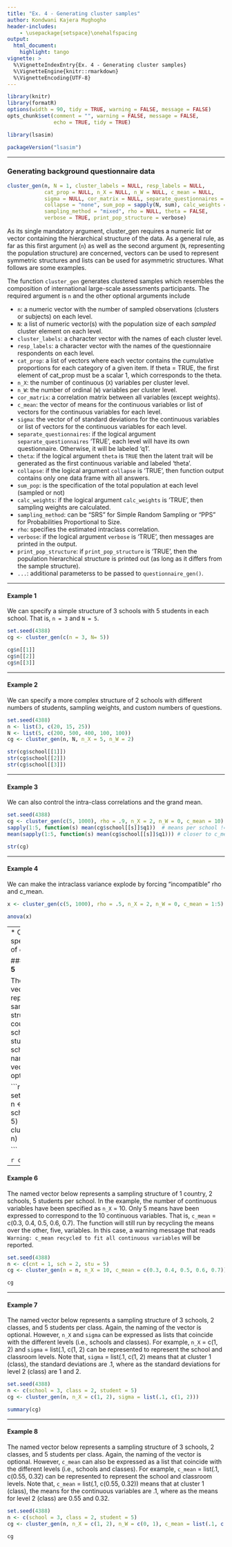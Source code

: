---
title: "Ex. 4 - Generating cluster samples"
author: Kondwani Kajera Mughogho
header-includes:
    - \usepackage{setspace}\onehalfspacing
output:
  html_document:
    highlight: tango
vignette: >
  %\VignetteIndexEntry{Ex. 4 - Generating cluster samples}
  %\VignetteEngine{knitr::rmarkdown}
  %\VignetteEncoding{UTF-8}
---

```{r setup, include = FALSE, warning = FALSE}
library(knitr)
library(formatR)
options(width = 90, tidy = TRUE, warning = FALSE, message = FALSE)
opts_chunk$set(comment = "", warning = FALSE, message = FALSE,
               echo = TRUE, tidy = TRUE)
```

```{r load}
library(lsasim)
```

```{r packageVersion}
packageVersion("lsasim")
```

---

### **Generating background questionnaire data**

```{r equation, eval=FALSE}
cluster_gen(n, N = 1, cluster_labels = NULL, resp_labels = NULL,
            cat_prop = NULL, n_X = NULL, n_W = NULL, c_mean = NULL,
            sigma = NULL, cor_matrix = NULL, separate_questionnaires = TRUE,
            collapse = "none", sum_pop = sapply(N, sum), calc_weights = TRUE,
            sampling_method = "mixed", rho = NULL, theta = FALSE,
            verbose = TRUE, print_pop_structure = verbose)
```

As its single mandatory argument, cluster_gen requires a numeric list or vector containing the hierarchical structure of the data. As a general rule, as far as this first argument (`n`) as well as the second argument (`N`, representing the population structure) are concerned, vectors can be used to represent symmetric structures and lists can be used for asymmetric structures. What follows are some examples.

The function `cluster_gen` generates clustered samples which resembles the composition of international large-scale assessments participants. The required argument is `n` and the other optional arguments include

* `n`: a numeric vector with the number of sampled observations (clusters or subjects) on each level.
* `N`: a list of numeric vector(s) with the population size of each *sampled* cluster element on each level.
* `cluster_labels`: a character vector with the names of each cluster level.
* `resp_labels`: a character vector with the names of the questionnaire respondents on each level.
* `cat_prop`: a list of vectors where each vector contains the cumulative proportions for each category of a given item.  If theta = TRUE, the first element of cat_prop must be a scalar 1, which corresponds to the theta.
* `n_X`: the number of continuous (`X`) variables per cluster level.
* `n_W`: the number of ordinal (`W`) variables per cluster level.
* `cor_matrix`: a correlation matrix between all variables (except weights).
* `c_mean`: the vector of means for the continuous variables or list of vectors for the continuous variables for each level.
* `sigma`: the vector of  of standard deviations for the continuous variables or list of vectors for the continuous variables for each level.
* `separate_questionnaires`: if the logical argument `separate_questionnaires` 'TRUE', each level will have its own questionnaire. Otherwise, it will be labeled 'q1'.
* `theta`: if the logical argument `theta` is `TRUE` then the latent trait will be generated as the first continuous variable and labeled 'theta'.
* `collapse`: if the logical argument `collapse` is 'TRUE', then function output contains only one data frame with all answers.
* `sum_pop`: is the specification of the total population at each level (sampled or not)
* `calc_weights`: if the logical argument `calc_weights` is 'TRUE', then sampling weights are calculated.
* `sampling_method`: can be "SRS" for Simple Random Sampling or "PPS" for Probabilities Proportional to Size.
* `rho`: specifies the estimated intraclass correlation.
* `verbose`: if the logical argument `verbose` is 'TRUE', then messages are printed in the output.
* `print_pop_structure`: if `print_pop_structure` is 'TRUE', then the population hierarchical structure is printed out (as long as it differs from the sample structure).
* `...`: additional parameterss to be passed to `questionnaire_gen()`.

---

#### **Example 1**

We can specify a simple structure of 3 schools with 5 students in each school. That is, `n = 3` and `N = 5`.

```{r ex 1}
set.seed(4388)
cg <- cluster_gen(c(n = 3, N= 5))
```

```{r ex 1_str}
cg$n[[1]]
cg$n[[2]]
cg$n[[3]]
```

---

#### **Example 2**

We can specify a more complex structure of 2 schools with different numbers of students, sampling weights, and custom numbers of questions.

```{r ex 2}
set.seed(4388)
n <- list(3, c(20, 15, 25))
N <- list(5, c(200, 500, 400, 100, 100))
cg <- cluster_gen(n, N, n_X = 5, n_W = 2)
```

```{r ex 2_str}
str(cg$school[[1]])
str(cg$school[[2]])
str(cg$school[[3]])
```

---

#### **Example 3**

We can also control the intra-class correlations and the grand mean.

```{r ex 3}
set.seed(4388)
cg <- cluster_gen(c(5, 1000), rho = .9, n_X = 2, n_W = 0, c_mean = 10)
sapply(1:5, function(s) mean(cg$school[[s]]$q1))  # means per school != 10
mean(sapply(1:5, function(s) mean(cg$school[[s]]$q1))) # closer to c_mean
```

```{r ex 3_str}
str(cg)
```

---

#### **Example 4**
We can make the intraclass variance explode by forcing "incompatible" rho and c_mean.

```{r ex 4}
x <- cluster_gen(c(5, 1000), rho = .5, n_X = 2, n_W = 0, c_mean = 1:5)

```

```{r ex 4_str}
anova(x)
```

---
* Other specifications of `cluster_gen`.

#### **Example 5**

The named vector below represents a sampling structure of 1 country, 2 schools, 5 students per school. The naming of the vector is optional.

```{r ex 5}
set.seed(4388)
n <- c(cnt = 1, sch = 2, stu = 5)
cg <- cluster_gen(n = n)

```

```{r ex 5_str}
cg
```

---

#### **Example 6**

The named vector below represents a sampling structure of 1 country, 2 schools, 5 students per school. In the example, the number of continuous variables have been specified as `n_X` = 10. Only 5 means have been expressed to correspond to the 10 continuous variables. That is, `c_mean` = c(0.3, 0.4, 0.5, 0.6, 0.7). The function will still run by recycling the means over the other, five, variables. In this case, a warning message that reads `Warning: c_mean recycled to fit all continuous variables` will be reported.

```{r ex 6, warning = TRUE}
set.seed(4388)
n <- c(cnt = 1, sch = 2, stu = 5)
cg <- cluster_gen(n = n, n_X = 10, c_mean = c(0.3, 0.4, 0.5, 0.6, 0.7))

```

```{r ex 6_str}
cg
```

---

#### **Example 7**

The named vector below represents a sampling structure of 3 schools, 2 classes, and 5 students per class. Again, the naming of the vector is optional. However, `n_X` and `sigma` can be expressed as lists that coincide with the different levels (i.e., schools and classes). For example, `n_X` = c(1, 2) and `sigma` = list(.1, c(1, 2) can be represented to represent the school and classroom levels. Note that, `sigma` = list(.1, c(1, 2) means that at cluster 1 (class), the standard deviations are .1, where as the standard deviations for level 2 (class) are 1 and 2.

```{r ex 7}
set.seed(4388)
n <- c(school = 3, class = 2, student = 5)
cg <- cluster_gen(n, n_X = c(1, 2), sigma = list(.1, c(1, 2)))
```

```{r ex 7_summary}
summary(cg)
```

---

#### **Example 8**

The named vector below represents a sampling structure of 3 schools, 2 classes, and 5 students per class. Again, the naming of the vector is optional. However, `c_mean` can also be expressed as a list that coincide with the different levels (i.e., schools and classes). For example, `c_mean` = list(.1, c(0.55, 0.32) can be represented to represent the school and classroom levels. Note that, `c_mean` = list(.1, c(0.55, 0.32)) means that at cluster 1 (class), the means for the continuous variables are .1, where as the means for level 2 (class) are 0.55 and 0.32.

```{r ex 8}
set.seed(4388)
n <- c(school = 3, class = 2, student = 5)
cg <- cluster_gen(n, n_X = c(1, 2), n_W = c(0, 1), c_mean = list(.1, c(0.55, 0.32)))
```

```{r ex 8_summary}
cg
```

